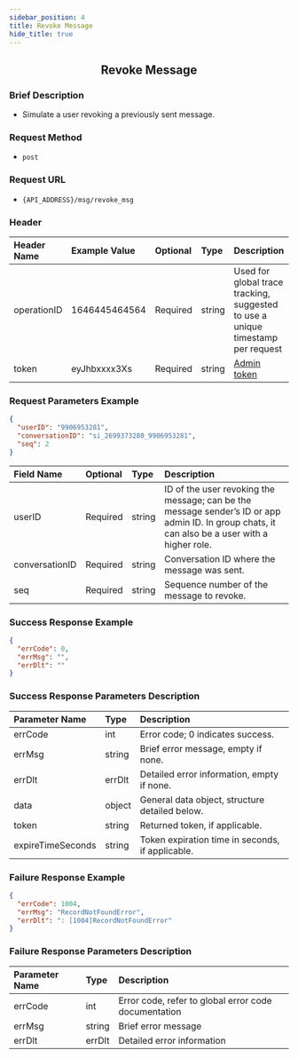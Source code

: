 ```yaml
---
sidebar_position: 4
title: Revoke Message
hide_title: true
---
```


<center>

## Revoke Message

</center>

### Brief Description
- Simulate a user revoking a previously sent message.

### Request Method
- `post`

### Request URL
- `{API_ADDRESS}/msg/revoke_msg`

### Header

| Header Name | Example Value   | Optional | Type   | Description                                                                 |
|:------------|:----------------|:---------|:-------|:---------------------------------------------------------------------------|
| operationID | 1646445464564   | Required | string | Used for global trace tracking, suggested to use a unique timestamp per request |
| token       | eyJhbxxxx3Xs    | Required | string | [Admin token](/restapi/apis/authenticationManagement/getAdminToken.mdx) |

### Request Parameters Example

```json
{
  "userID": "9906953281",
  "conversationID": "si_2699373280_9906953281",
  "seq": 2
}
```

| Field Name      | Optional | Type   | Description                                                                 |
|:----------------|:---------|:-------|:----------------------------------------------------------------------------|
| userID          | Required | string | ID of the user revoking the message; can be the message sender’s ID or app admin ID. In group chats, it can also be a user with a higher role. |
| conversationID  | Required | string | Conversation ID where the message was sent.                                |
| seq             | Required | string | Sequence number of the message to revoke.                                  |

### Success Response Example

```json
{
  "errCode": 0,
  "errMsg": "",
  "errDlt": ""
}
```

### Success Response Parameters Description

| Parameter Name | Type   | Description                             |
|:---------------|:-------|:----------------------------------------|
| errCode        | int    | Error code; 0 indicates success.        |
| errMsg         | string | Brief error message, empty if none.     |
| errDlt         | errDlt | Detailed error information, empty if none. |
| data           | object | General data object, structure detailed below. |
| token          | string | Returned token, if applicable. |
| expireTimeSeconds | string | Token expiration time in seconds, if applicable. |

### Failure Response Example

```json
{
  "errCode": 1004,
  "errMsg": "RecordNotFoundError",
  "errDlt": ": [1004]RecordNotFoundError"
}
```

### Failure Response Parameters Description

| Parameter Name | Type   | Description                                     |
|:---------------|:-------|:------------------------------------------------|
| errCode        | int    | Error code, refer to global error code documentation |
| errMsg         | string | Brief error message                             |
| errDlt         | errDlt | Detailed error information                      |
